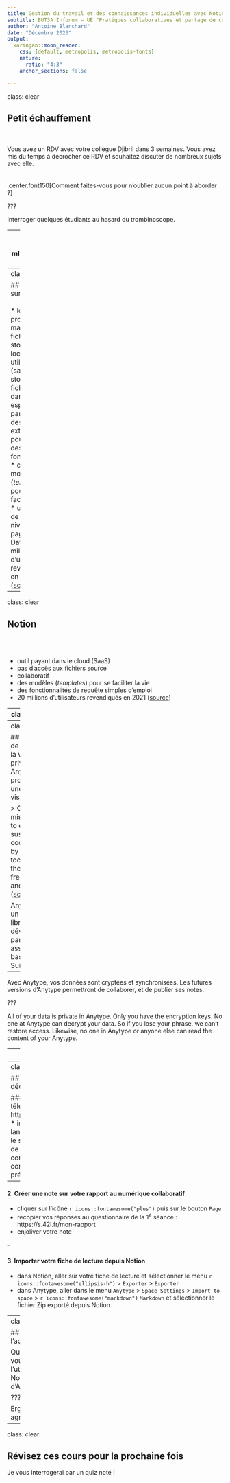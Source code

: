 ```yaml
---
title: Gestion du travail et des connaissances individuelles avec Notion
subtitle: BUT3A Infonum – UE "Pratiques collaboratives et partage de connaissances"
author: "Antoine Blanchard"
date: "Décembre 2023"
output:
  xaringan::moon_reader:
    css: [default, metropolis, metropolis-fonts]
    nature:
      ratio: "4:3"
    anchor_sections: false

---
```

class: clear

## Petit échauffement
<br />
<br />
Vous avez un RDV avec votre collègue Djibril dans 3 semaines. Vous avez mis du temps à décrocher ce RDV et souhaitez discuter de nombreux sujets avec elle.
<br />
<br />
<br />
.center.font150[Comment faites-vous pour n'oublier aucun point à aborder ?]

???

Interroger quelques étudiants au hasard du trombinoscope.

---
class: inverse, mline, center, middle

# D'Obsidian à Notion
---
class: clear

## Rappels sur Obsidian
<br />
<br />
* logiciel propriétaire mais gratuit
* fichiers .md stockés en local
* un seul utilisateur (sauf à stocker les fichiers .md dans un espace partagé)
* des extensions pour ajouter des fonctionnalités
* des modèles (*templates*) pour se faciliter la vie
* un langage de requête (au niveau de la page) : Dataview
* 1 million d'utilisateurs revendiqués en 2021 ([source](https://www.fastcompany.com/90960653/why-people-are-obsessed-with-obsidian-the-indie-darling-of-notetaking-apps))

---
class: clear

## Notion
<br />
<br />

* outil payant dans le cloud (SaaS)
* pas d'accès aux fichiers source
* collaboratif
* des modèles (*templates*) pour se faciliter la vie
* des fonctionnalités de requête simples d'emploi
* 20 millions d'utilisateurs revendiqués en 2021 ([source](https://www.fastcompany.com/90960653/why-people-are-obsessed-with-obsidian-the-indie-darling-of-notetaking-apps))

---
class: clear

## On s'y met ? À la découverte de Notion !

https://www.notion.so/but-infonum/Accueil-0d82172e67704d5eae9fcc0a387329d3

???

Créer un accès invité pour chaque étudiant·e : en haut à droite de la page, cliquez sur Partager, puis sur le bouton Inviter.

---
class: clear

## Limites de Notion : la vie privée
<br />
Anytype propose une autre vision :

> Our mission is to empower sustainable cooperation by building tools for thought, freedom and trust. ([source](https://anytype.io/why/mission/))

Anytype est un logiciel libre développé par une association basée en Suisse.

--

Avec Anytype, vos données sont cryptées et synchronisées. Les futures versions d'Anytype permettront de collaborer, et de publier ses notes.

???

All of your data is private in Anytype. Only you have the encryption keys. No one at Anytype can decrypt your data. So if you lose your phrase, we can’t restore access. Likewise, no one in Anytype or anyone else can read the content of your Anytype.

---
class: clear

## Anytype en vidéo
<br />
<br />
.center[<iframe title="vimeo-player" src="https://player.vimeo.com/video/848056412?h=7ee3b08a5c" width="640" height="360" frameborder="0"    allowfullscreen></iframe>]

---
class: clear

## On s'y met ? À la découverte d'Anytype !

#### 1. Installer Anytype
* télécharger Anytype sur https://download.anytype.io/
* installer le logiciel et le lancer
* créer un compte et le sécuriser avec une phrase de récupération (à conserver confidentiellement et précieusement)

--

#### 2. Créer une note sur votre rapport au numérique collaboratif

* cliquer sur l'icône `r icons::fontawesome("plus")` puis sur le bouton `Page`
* recopier vos réponses au questionnaire de la 1<sup>e</sup> séance : https://s.42l.fr/mon-rapport
* enjoliver votre note

--

#### 3. Importer votre fiche de lecture depuis Notion

* dans Notion, aller sur votre fiche de lecture et sélectionner le menu `r icons::fontawesome("ellipsis-h")` > `Exporter` > `Exporter`
* dans Anytype, aller dans le menu `Anytype` > `Space Settings` > `Import to space` > `r icons::fontawesome("markdown")` `Markdown` et sélectionner le fichier Zip exporté depuis Notion

---
class: clear

## Bilan de l'activité

Que pensez-vous de l'utilisation de Notion ? Et d'Anytype ?

???

Ergonomique, agréable…

---
class: clear

## Révisez ces cours pour la prochaine fois

Je vous interrogerai par un quiz noté !